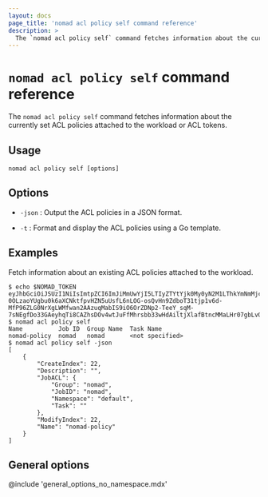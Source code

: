 ```yaml
---
layout: docs
page_title: 'nomad acl policy self command reference'
description: >
  The `nomad acl policy self` command fetches information about the currently set access control list (ACL) policies available to the authenticated request.
---
```


# `nomad acl policy self` command reference

The `nomad acl policy self` command fetches information about the currently
set ACL policies attached to the workload or ACL tokens.

## Usage

```plaintext
nomad acl policy self [options]
```

## Options

- `-json` : Output the ACL policies in a JSON format.

- `-t` : Format and display the ACL policies using a Go template.

## Examples

Fetch information about an existing ACL policies attached to the workload.

```shell-session
$ echo $NOMAD_TOKEN
eyJhbGciOiJSUzI1NiIsImtpZCI6ImJiMmUwYjI5LTIyZTYtYjk0My0yN2M1LThkYmNmMjc5ODM0MCIsInR5cCI6IkpXVCJ9.eyJhdWQiOiJub21hZHByb2plY3QuaW8iLCJpYXQiOjE3NDM2OTI5NzksImp0aSI6IjJmOWI3ZGRmLWU1M2ItZGMxNS1kMzU4LTAyMDk5NjE1NThlMyIsIm5iZiI6MTc0MzY5Mjk3OSwibm9tYWRfYWxsb2NhdGlvbl9pZCI6IjhjMGJjMWFjLWRlMzMtYTNlYi03YWUwLTZiZjM3OGY5YzcxYiIsIm5vbWFkX2pvYl9pZCI6Im5vbWFkIiwibm9tYWRfbmFtZXNwYWNlIjoiZGVmYXVsdCIsIm5vbWFkX3Rhc2siOiJzZXJ2ZXIiLCJzdWIiOiJnbG9iYWw6ZGVmYXVsdDpub21hZDpub21hZDpzZXJ2ZXI6ZGVmYXVsdCJ9.IDZWTqGWRURDwI5OvO3LLjCsU1qzg6LEG4q5S7CfZawUXzMqAOoYajI_nynOGJp2aU77MqUyJmdFtrIBMoQnIxclEwNl9DkhfOrgjBsWefn9JqKEpORGD-0OLzaoYUgbu0k6aXCNktfpvHZN5uUsfL6nLOG-osQvHn9ZdboT31tjp1v6d-MfP96ZLG0NrXgLWMfwan2AAzuqMabIS9iO6OrZDNp2-TeeY_sqM-7sNEgfDo33GAeyhqTi8CAZhsDOv4wtJuFfMhrsbb33wHdAiltjXlafBtncMMaLHr07gbLvOMfty2_193i4Yi3H2PgPr7c4BYHoXyQJhFchDyYmFA
$ nomad acl policy self
Name          Job ID  Group Name  Task Name
nomad-policy  nomad   nomad       <not specified>
$ nomad acl policy self -json
[
    {
        "CreateIndex": 22,
        "Description": "",
        "JobACL": {
            "Group": "nomad",
            "JobID": "nomad",
            "Namespace": "default",
            "Task": ""
        },
        "ModifyIndex": 22,
        "Name": "nomad-policy"
    }
]
```


## General options

@include 'general_options_no_namespace.mdx'
